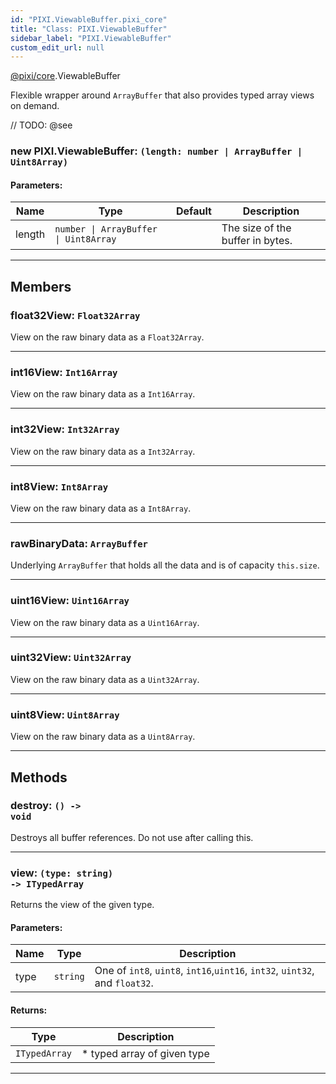 ```yaml
---
id: "PIXI.ViewableBuffer.pixi_core"
title: "Class: PIXI.ViewableBuffer"
sidebar_label: "PIXI.ViewableBuffer"
custom_edit_url: null
---
```


[@pixi/core](../modules/pixi_core).ViewableBuffer


Flexible wrapper around `ArrayBuffer` that also provides typed array views on demand.



// TODO: @see

        

<article>

### new PIXI.ViewableBuffer: <span><code>(length&#58; number &#124; ArrayBuffer &#124; Uint8Array) </code></span>

#### Parameters:
| Name   | Type                                                     | Default       | Description                      |
| ------ | -------------------------------------------------------- | ------------- | -------------------------------- |
| length | <code>number &#124; ArrayBuffer &#124; Uint8Array</code> | <code></code> | The size of the buffer in bytes. |

</article>

---------------------------------------




## Members
<article>

### float32View: <span><code>Float32Array</code></span>
View on the raw binary data as a `Float32Array`.

</article>


---------------------------------------

<article>

### int16View: <span><code>Int16Array</code></span>
View on the raw binary data as a `Int16Array`.

</article>


---------------------------------------

<article>

### int32View: <span><code>Int32Array</code></span>
View on the raw binary data as a `Int32Array`.

</article>


---------------------------------------

<article>

### int8View: <span><code>Int8Array</code></span>
View on the raw binary data as a `Int8Array`.

</article>


---------------------------------------

<article>

### rawBinaryData: <span><code>ArrayBuffer</code></span>
Underlying `ArrayBuffer` that holds all the data and is of capacity `this.size`.

</article>


---------------------------------------

<article>

### uint16View: <span><code>Uint16Array</code></span>
View on the raw binary data as a `Uint16Array`.

</article>


---------------------------------------

<article>

### uint32View: <span><code>Uint32Array</code></span>
View on the raw binary data as a `Uint32Array`.

</article>


---------------------------------------

<article>

### uint8View: <span><code>Uint8Array</code></span>
View on the raw binary data as a `Uint8Array`.

</article>


---------------------------------------


## Methods
<article>

### destroy: <span><code>() -&#62; void</code></span>
Destroys all buffer references. Do not use after calling this.

</article>


---------------------------------------

<article>

### view: <span><code>(type&#58; string) -&#62; ITypedArray</code></span>
Returns the view of the given type.

#### Parameters:
| Name | Type                | Description                                                                 |
| ---- | ------------------- | --------------------------------------------------------------------------- |
| type | <code>string</code> | One of `int8`, `uint8`, `int16`,`uint16`, `int32`, `uint32`, and `float32`. |
#### Returns:
| Type                     | Description                 |
| ------------------------ | --------------------------- |
| <code>ITypedArray</code> | * typed array of given type |
</article>


---------------------------------------


    